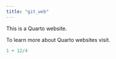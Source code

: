 ```yaml
---
title: "git_web"
---
```


This is a Quarto website.

To learn more about Quarto websites visit.

```r
1 + 12/4
```
